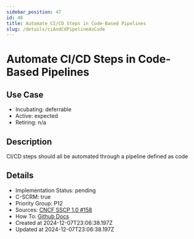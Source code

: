 ```yaml
---
sidebar_position: 47
id: 48
title: Automate CI/CD Steps in Code-Based Pipelines
slug: /details/ciAndCdPipelineAsCode
---
```


# Automate CI/CD Steps in Code-Based Pipelines

## Use Case
- Incubating: deferrable
- Active: expected
- Retiring: n/a

## Description

CI/CD steps should all be automated through a pipeline defined as code

## Details
- Implementation Status: pending
- C-SCRM: true
- Priority Group: P12
- Sources: [CNCF SSCP 1.0 #158](https://github.com/cncf/tag-security/blob/main/supply-chain-security/supply-chain-security-paper/sscsp.md#build-and-related-continuous-integrationcontinuous-delivery-steps-should-all-be-automated-through-a-pipeline-defined-as-code)
- How To: [Github Docs](https://docs.github.com/en/actions/publishing-packages/publishing-nodejs-packages)
- Created at 2024-12-07T23:06:38.197Z
- Updated at 2024-12-07T23:06:38.197Z

